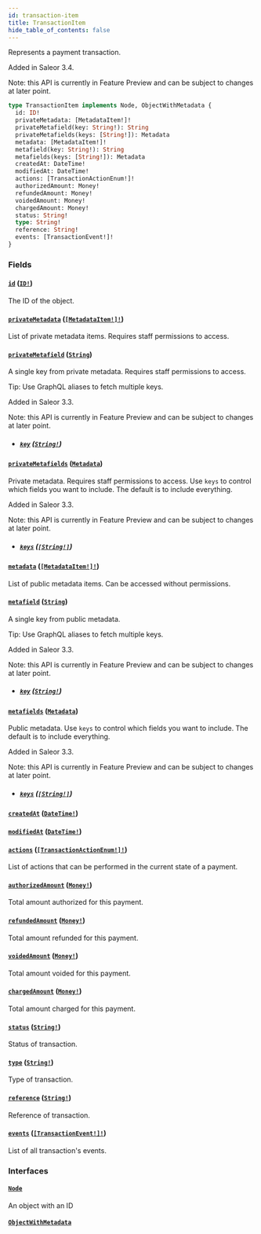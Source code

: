 ```yaml
---
id: transaction-item
title: TransactionItem
hide_table_of_contents: false
---
```


Represents a payment transaction.

Added in Saleor 3.4.

Note: this API is currently in Feature Preview and can be subject to changes at later point.

```graphql
type TransactionItem implements Node, ObjectWithMetadata {
  id: ID!
  privateMetadata: [MetadataItem!]!
  privateMetafield(key: String!): String
  privateMetafields(keys: [String!]): Metadata
  metadata: [MetadataItem!]!
  metafield(key: String!): String
  metafields(keys: [String!]): Metadata
  createdAt: DateTime!
  modifiedAt: DateTime!
  actions: [TransactionActionEnum!]!
  authorizedAmount: Money!
  refundedAmount: Money!
  voidedAmount: Money!
  chargedAmount: Money!
  status: String!
  type: String!
  reference: String!
  events: [TransactionEvent!]!
}
```

### Fields

#### [`id`](#) ([`ID!`](../../../developer/api-reference/scalars/id))

The ID of the object.

#### [`privateMetadata`](#) ([`[MetadataItem!]!`](../../../developer/api-reference/objects/metadata-item))

List of private metadata items. Requires staff permissions to access.

#### [`privateMetafield`](#) ([`String`](../../../developer/api-reference/scalars/string))

A single key from private metadata. Requires staff permissions to access.

Tip: Use GraphQL aliases to fetch multiple keys.

Added in Saleor 3.3.

Note: this API is currently in Feature Preview and can be subject to changes at later point.

- ##### [`key`](#) ([`String!`](../../../developer/api-reference/scalars/string))

#### [`privateMetafields`](#) ([`Metadata`](../../../developer/api-reference/scalars/metadata))

Private metadata. Requires staff permissions to access. Use `keys` to control which fields you want to include. The default is to include everything.

Added in Saleor 3.3.

Note: this API is currently in Feature Preview and can be subject to changes at later point.

- ##### [`keys`](#) ([`[String!]`](../../../developer/api-reference/scalars/string))

#### [`metadata`](#) ([`[MetadataItem!]!`](../../../developer/api-reference/objects/metadata-item))

List of public metadata items. Can be accessed without permissions.

#### [`metafield`](#) ([`String`](../../../developer/api-reference/scalars/string))

A single key from public metadata.

Tip: Use GraphQL aliases to fetch multiple keys.

Added in Saleor 3.3.

Note: this API is currently in Feature Preview and can be subject to changes at later point.

- ##### [`key`](#) ([`String!`](../../../developer/api-reference/scalars/string))

#### [`metafields`](#) ([`Metadata`](../../../developer/api-reference/scalars/metadata))

Public metadata. Use `keys` to control which fields you want to include. The default is to include everything.

Added in Saleor 3.3.

Note: this API is currently in Feature Preview and can be subject to changes at later point.

- ##### [`keys`](#) ([`[String!]`](../../../developer/api-reference/scalars/string))

#### [`createdAt`](#) ([`DateTime!`](../../../developer/api-reference/scalars/date-time))

#### [`modifiedAt`](#) ([`DateTime!`](../../../developer/api-reference/scalars/date-time))

#### [`actions`](#) ([`[TransactionActionEnum!]!`](../../../developer/api-reference/enums/transaction-action-enum))

List of actions that can be performed in the current state of a payment.

#### [`authorizedAmount`](#) ([`Money!`](../../../developer/api-reference/objects/money))

Total amount authorized for this payment.

#### [`refundedAmount`](#) ([`Money!`](../../../developer/api-reference/objects/money))

Total amount refunded for this payment.

#### [`voidedAmount`](#) ([`Money!`](../../../developer/api-reference/objects/money))

Total amount voided for this payment.

#### [`chargedAmount`](#) ([`Money!`](../../../developer/api-reference/objects/money))

Total amount charged for this payment.

#### [`status`](#) ([`String!`](../../../developer/api-reference/scalars/string))

Status of transaction.

#### [`type`](#) ([`String!`](../../../developer/api-reference/scalars/string))

Type of transaction.

#### [`reference`](#) ([`String!`](../../../developer/api-reference/scalars/string))

Reference of transaction.

#### [`events`](#) ([`[TransactionEvent!]!`](../../../developer/api-reference/objects/transaction-event))

List of all transaction's events.

### Interfaces

#### [`Node`](../../../developer/api-reference/interfaces/node)

An object with an ID

#### [`ObjectWithMetadata`](../../../developer/api-reference/interfaces/object-with-metadata)
